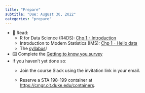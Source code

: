 ```yaml
---
title: "Prepare"
subtitle: "Due: August 30, 2022"
categories: "prepare"
---
```


-   📖 Read:
    -   R for Data Science (R4DS): [Chp 1 - Introduction](https://r4ds.hadley.nz/intro.html)
    -   Introduction to Modern Statistics (IMS): [Chp 1 - Hello data](https://openintro-ims.netlify.app/data-hello.html)
    -   The [syllabus](course-syllabus.html)!
-   ⌨️ Complete the [Getting to know you survey](https://sakai.duke.edu/samigo-app/servlet/Login?id=6fa7ebf3-01af-42a6-91ba-3e813d3901221661878395321)
-   If you haven't yet done so:
    -   Join the course Slack using the invitation link in your email.

    -   Reserve a STA 198-199 container at <https://cmgr.oit.duke.edu/containers>.
